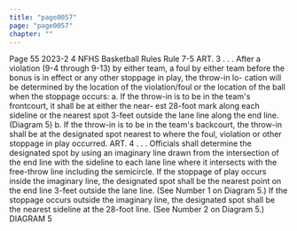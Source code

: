 ```yaml
---
title: "page0057"
page: "page0057"
chapter: ""
---
```


Page 55 2023-2 4 NFHS Basketball Rules Rule 7-5 ART. 3 . . . After a violation (9-4 through 9-13) by either team, a foul by either team before the bonus is in effect or any other stoppage in play, the throw-in lo- cation will be determined by the location of the violation/foul or the location of the ball when the stoppage occurs: a. If the throw-in is to be in the team's frontcourt, it shall be at either the near- est 28-foot mark along each sideline or the nearest spot 3-feet outside the lane line along the end line. (Diagram 5) b. If the throw-in is to be in the team's backcourt, the throw-in shall be at the designated spot nearest to where the foul, violation or other stoppage in play occurred. ART. 4 . . . Officials shall determine the designated spot by using an imaginary line drawn from the intersection of the end line with the sideline to each lane line where it intersects with the free-throw line including the semicircle. If the stoppage of play occurs inside the imaginary line, the designated spot shall be the nearest point on the end line 3-feet outside the lane line. (See Number 1 on Diagram 5.) If the stoppage occurs outside the imaginary line, the designated spot shall be the nearest sideline at the 28-foot line. (See Number 2 on Diagram 5.) DIAGRAM 5

